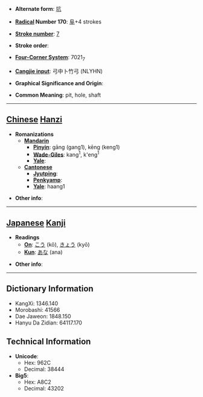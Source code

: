 * '''Alternate form''': [[坑]]

* '''[[Wiktionary:Chinese radical index| Radical]] Number 170''': [[Wiktionary:Chinese radical index 阜|阜]]+4 strokes

* '''[[Wiktionary:Chinese total strokes index|Stroke number]]''': [[Wiktionary:Chinese total strokes index 7|7]]

* '''Stroke order''': 

* '''[[Wiktionary:Chinese four corner index|Four-Corner System]]''': 7021<sub>7</sub>

* '''[[Wiktionary:Chinese Cangjie index|Cangjie input]]''': 弓中卜竹弓 (NLYHN)

* '''Graphical Significance and Origin''': 

* '''Common Meaning''': pit, hole, shaft

----

== [[Chinese]] [[Hanzi]] ==

* '''Romanizations'''
** '''[[Mandarin]]'''
*** '''[[Pinyin]]''': gāng (gang1), kēng (keng1)
*** '''[[Wade-Giles]]''': kang<sup>1</sup>, k'eng<sup>1</sup>
*** '''[[Yale]]''': 
** '''[[Cantonese]]'''
*** '''[[Jyutping]]''':
*** '''[[Penkyamp]]''': 
*** '''[[Yale]]''': haang1

* '''Other info''': 

----

== [[Japanese]] [[Kanji]] ==

* '''Readings'''
** '''[[On]]''': [[こう]] (kō), [[きょう]] (kyō)
** '''[[Kun]]''': [[あな]] (ana)

* '''Other info''':  

----

== Dictionary Information ==

* KangXi: 1346.140
* Morobashi: 41566
* Dae Jaweon: 1848.150
* Hanyu Da Zidian: 64117.170

== Technical Information ==

* '''Unicode''':
** Hex: 962C
** Decimal: 38444
* '''Big5''':
** Hex: A8C2
** Decimal: 43202
